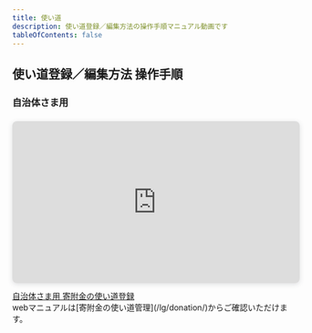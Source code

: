 ```yaml
---
title: 使い道
description: 使い道登録／編集方法の操作手順マニュアル動画です
tableOfContents: false
---
```


## 使い道登録／編集方法 操作手順  



### 自治体さま用
<div class="movie-manual">
 <div style="position: relative; width: 100%; height: 0; padding-top: 56.2500%;
 padding-bottom: 0; box-shadow: 0 2px 8px 0 rgba(63,69,81,0.16); margin-top: 1.6em; margin-bottom: 0.9em; overflow: hidden;
 border-radius: 8px; will-change: transform;">
  <iframe loading="lazy" style="position: absolute; width: 100%; height: 100%; top: 0; left: 0; border: none; padding: 0;margin: 0;"
    src="https://www.canva.com/design/DAGZnPaZRQE/XkwqiVvlk3f8LEOuVjLjYA/watch?embed" allowfullscreen="allowfullscreen" allow="fullscreen">
  </iframe>
</div>
<a href="https:&#x2F;&#x2F;www.canva.com&#x2F;design&#x2F;DAGZnPaZRQE&#x2F;XkwqiVvlk3f8LEOuVjLjYA&#x2F;watch?utm_content=DAGZnPaZRQE&amp;utm_campaign=designshare&amp;utm_medium=embeds&amp;utm_source=link" target="_blank" rel="noopener">自治体さま用 寄附金の使い道登録</a>
</div>
webマニュアルは[寄附金の使い道管理](/lg/donation/)からご確認いただけます。  



